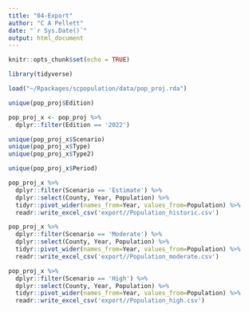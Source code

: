 ```yaml
---
title: "04-Export"
author: "C A Pellett"
date: "`r Sys.Date()`"
output: html_document
---
```


```r
knitr::opts_chunk$set(echo = TRUE)

library(tidyverse)
```

```r
load("~/Rpackages/scpopulation/data/pop_proj.rda")

```


```r
unique(pop_proj$Edition)

pop_proj_x <- pop_proj %>%
  dplyr::filter(Edition == '2022')

unique(pop_proj_x$Scenario)
unique(pop_proj_x$Type)
unique(pop_proj_x$Type2)

unique(pop_proj_x$Period)

pop_proj_x %>%
  dplyr::filter(Scenario == 'Estimate') %>%
  dplyr::select(County, Year, Population) %>%
  tidyr::pivot_wider(names_from=Year, values_from=Population) %>%
  readr::write_excel_csv('export//Population_historic.csv')

pop_proj_x %>%
  dplyr::filter(Scenario == 'Moderate') %>%
  dplyr::select(County, Year, Population) %>%
  tidyr::pivot_wider(names_from=Year, values_from=Population) %>%
  readr::write_excel_csv('export//Population_moderate.csv')

pop_proj_x %>%
  dplyr::filter(Scenario == 'High') %>%
  dplyr::select(County, Year, Population) %>%
  tidyr::pivot_wider(names_from=Year, values_from=Population) %>%
  readr::write_excel_csv('export//Population_high.csv')

```

